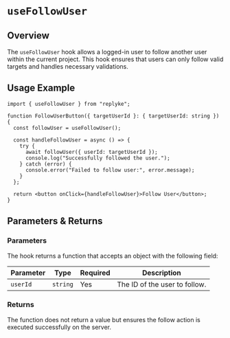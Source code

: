 # `useFollowUser`

## Overview

The `useFollowUser` hook allows a logged-in user to follow another user within the current project. This hook ensures that users can only follow valid targets and handles necessary validations.


## Usage Example

```tsx
import { useFollowUser } from "replyke";

function FollowUserButton({ targetUserId }: { targetUserId: string }) {
  const followUser = useFollowUser();

  const handleFollowUser = async () => {
    try {
      await followUser({ userId: targetUserId });
      console.log("Successfully followed the user.");
    } catch (error) {
      console.error("Failed to follow user:", error.message);
    }
  };

  return <button onClick={handleFollowUser}>Follow User</button>;
}
```


## Parameters & Returns

### Parameters

The hook returns a function that accepts an object with the following field:

| Parameter | Type     | Required | Description                            |
|-----------|----------|----------|----------------------------------------|
| `userId`  | `string` | Yes      | The ID of the user to follow.          |

### Returns

The function does not return a value but ensures the follow action is executed successfully on the server.
